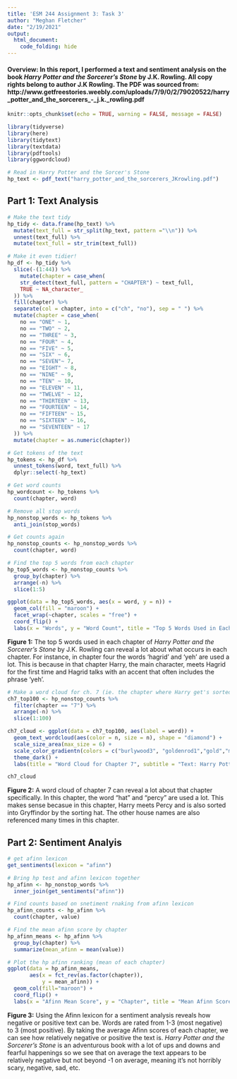```yaml
---
title: 'ESM 244 Assignment 3: Task 3'
author: "Meghan Fletcher"
date: "2/19/2021"
output: 
  html_document:
    code_folding: hide
---
```


#### **Overview:** In this report, I performed a text and sentiment analysis on the book *Harry Potter and the Sorcerer's Stone* by J.K. Rowling. All copy rights belong to author J.K Rowling. The PDF was sourced from: http://www.getfreestories.weebly.com/uploads/7/9/0/2/79020522/harry_potter_and_the_sorcerers_-_j.k._rowling.pdf


```r
knitr::opts_chunk$set(echo = TRUE, warning = FALSE, message = FALSE)

library(tidyverse)
library(here)
library(tidytext)
library(textdata)
library(pdftools)
library(ggwordcloud)
```

```r
# Read in Harry Potter and the Sorcer's Stone
hp_text <- pdf_text("harry_potter_and_the_sorcerers_JKrowling.pdf")
```

## Part 1: Text Analysis
```r
# Make the text tidy
hp_tidy <- data.frame(hp_text) %>% 
  mutate(text_full = str_split(hp_text, pattern ="\\n")) %>% 
  unnest(text_full) %>% 
  mutate(text_full = str_trim(text_full))
```

```r
# Make it even tidier!
hp_df <- hp_tidy %>% 
  slice(-(1:44)) %>% 
    mutate(chapter = case_when(
    str_detect(text_full, pattern = "CHAPTER") ~ text_full,
    TRUE ~ NA_character_
  )) %>% 
  fill(chapter) %>% 
  separate(col = chapter, into = c("ch", "no"), sep = " ") %>% 
  mutate(chapter = case_when(
    no == "ONE" ~ 1,
    no == "TWO" ~ 2,
    no == "THREE" ~ 3,
    no == "FOUR" ~ 4,
    no == "FIVE" ~ 5,
    no == "SIX" ~ 6,
    no == "SEVEN"~ 7,
    no == "EIGHT" ~ 8,
    no == "NINE" ~ 9,
    no == "TEN" ~ 10,
    no == "ELEVEN" ~ 11,
    no == "TWELVE" ~ 12,
    no == "THIRTEEN" ~ 13,
    no == "FOURTEEN" ~ 14,
    no == "FIFTEEN" ~ 15,
    no == "SIXTEEN" ~ 16,
    no == "SEVENTEEN" ~ 17
  )) %>% 
  mutate(chapter = as.numeric(chapter))
```

```r
# Get tokens of the text
hp_tokens <- hp_df %>% 
  unnest_tokens(word, text_full) %>% 
  dplyr::select(-hp_text) 

# Get word counts
hp_wordcount <- hp_tokens %>% 
  count(chapter, word)
```

```r
# Remove all stop words
hp_nonstop_words <- hp_tokens %>% 
  anti_join(stop_words)

# Get counts again
hp_nonstop_counts <- hp_nonstop_words %>% 
  count(chapter, word)
```

```r

# Find the top 5 words from each chapter
hp_top5_words <- hp_nonstop_counts %>% 
  group_by(chapter) %>% 
  arrange(-n) %>% 
  slice(1:5)

ggplot(data = hp_top5_words, aes(x = word, y = n)) +
  geom_col(fill = "maroon") +
  facet_wrap(~chapter, scales = "free") +
  coord_flip() +
  labs(x = "Words", y = "Word Count", title = "Top 5 Words Used in Each Chapter", subtitle = "Text: Harry Potter and the Sorcerer's Stone")
```


**Figure 1:** The top 5 words used in each chapter of *Harry Potter and the Sorcerer's Stone* by J.K. Rowling can reveal a lot about what occurs in each chapter. For instance, in chapter four the words 'hagrid' and 'yeh' are used a lot. This is because in that chapter Harry, the main character, meets Hagrid for the first time and Hagrid talks with an accent that often includes the phrase 'yeh'.

```r
# Make a word cloud for ch. 7 (ie. the chapter where Harry get's sorted into Gryffindor)
ch7_top100 <- hp_nonstop_counts %>% 
  filter(chapter == "7") %>% 
  arrange(-n) %>% 
  slice(1:100)
```

```r
ch7_cloud <- ggplot(data = ch7_top100, aes(label = word)) +
  geom_text_wordcloud(aes(color = n, size = n), shape = "diamond") +
  scale_size_area(max_size = 6) +
  scale_color_gradientn(colors = c("burlywood3", "goldenrod1","gold","maroon")) +
  theme_dark() +
  labs(title = "Word Cloud for Chapter 7", subtitle = "Text: Harry Potter and the Sorcerer's Stone")

ch7_cloud
```


**Figure 2:** A word cloud of chapter 7 can reveal a lot about that chapter specifically. In this chapter, the word "hat" and "percy" are used a lot. This makes sense becasue in this chapter, Harry meets Percy and is also sorted into Gryffindor by the sorting hat. The other house names are also referenced many times in this chapter.


## Part 2: Sentiment Analyis

```r
# get afinn lexicon
get_sentiments(lexicon = "afinn")
```

```r
# Bring hp test and afinn lexicon together
hp_afinn <- hp_nonstop_words %>% 
  inner_join(get_sentiments("afinn"))

# Find counts based on snetiment rnaking from afinn lexicon
hp_afinn_counts <- hp_afinn %>% 
  count(chapter, value)

# Find the mean afinn score by chapter
hp_afinn_means <- hp_afinn %>% 
  group_by(chapter) %>% 
  summarize(mean_afinn = mean(value))
```

```r
# Plot the hp afinn ranking (mean of each chapter)
ggplot(data = hp_afinn_means,
       aes(x = fct_rev(as.factor(chapter)),
           y = mean_afinn)) +
  geom_col(fill="maroon") +
  coord_flip() +
  labs(x = "Afinn Mean Score", y = "Chapter", title = "Mean Afinn Score of Each Chapter in Harry Potter and the Sorcerer's Stone")
```


**Figure 3:** Using the Afinn lexicon for a sentiment analysis reveals how negative or positive text can be. Words are rated from 1-3 (most negative) to 3 (most positive). By taking the average Afinn scores of each chapter, we can see how relatively negative or positive the text is. *Harry Potter and the Sorcerer's Stone* is an adventurous book with a lot of ups and downs and fearful happenings so we see that on average the text appears to be relatively negative but not beyond -1 on average, meaning it's not horribly scary, negative, sad, etc.






